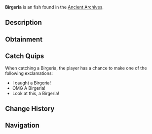 {{FishInfobox
|image          = Birgeria.png
|rarity         = Unusual
|sea            = First Sea
|location       = [[Ancient Archives]]
|sublocation    = 
|sources        = Fishing Rod
|radar_location = 
|xp             = 60
|weather        = 
|time           = Day
|season         = 
|bait           = Worm
|base_weight    = 120
|base_value     = 200
|weight_range   = 70
|base_chance    = 15
|base_resil     = 55
}}
'''Birgeria''' is an {{Rarity|Unusual}} fish found in the [[Ancient Archives]].

== Description ==
{{Description|Birgeria is a genus of extinct fish from the Late Triassic period, recognized for its large size and long, slender body. It was a carnivorous predator that roamed ancient seas, hunting smaller fish and invertebrates.|Bestiary Entry}}

== Obtainment ==
{{Description|Found in the dark waters of the Archives...|Bestiary Hint}}
{{Fish Availability|
Ancient Archives
|top_rods      = 
Krampus's Rod\208270.2\67782.86;
Leviathan's Fang Rod\207197.32\65541.6;
Trident Rod\202373.69\59131.53;
Magma Rod\199860.41\65045.84;
Free Spirit Rod\194541.79\56843.13;
Plastic Rod\182951.08\59542.59;
Nocturnal Rod\81607.2\48173.58;
No-Life Rod\171740.01\55933.84;
Seraphic Rod\157152.06\55091.36;
Challenger's Rod\156791.7\50957.41;
Depthseeker Rod\156589\42861.91;
Rod Of The Forgotten Fang\154769.95\51719.5;
Astralhook Rod\154743.22\55798.81;
Ethereal Prism Rod\154636.73\55848.65;
Avalanche Rod\153860.25\38728.28;
Verdant Shear Rod\153101.72\46547.81;
Blazebringer Rod\152914.77\44607.17;
Zeus Rod\152652.63\46994.21;
Rod Of The Exalted One\150202.34\45592.72;
Rod Of The Depths\149774.32\46922.83;
Volcanic Rod\148008.91\36617.2;
Steady Rod\54879.94\13065.33
|recommended   = Trident Rod
}}

== Catch Quips ==
When catching a Birgeria, the player has a chance to make one of the following exclamations:
* I caught a Birgeria!
* OMG A Birgeria!
* Look at this, a Birgeria!

== Change History ==
{{Change History|{{subst:Current Version}}}}

== Navigation ==
{{Fish Navbox|Ancient Archives}}